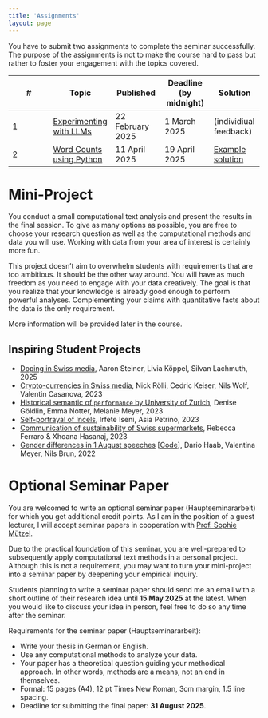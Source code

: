 ```yaml
---
title: 'Assignments'
layout: page
---
```


You have to submit two assignments to complete the seminar successfully. The purpose of the assignments is not to make the course hard to pass but rather to foster your engagement with the topics covered.

| \#  | Topic                                                                         | Published        | Deadline (by midnight) | Solution                                                                                                                                  |
|---------------|---------------|---------------|---------------|---------------|
| 1   | [Experimenting with LLMs](assignments/assignment_1/ked2024_assignment_1.pdf)  | 22 February 2025 | 1 March 2025           | (individiual feedback)                                                                                                                    |
| 2   | [Word Counts using Python](assignments/assignment_2/ked2024_assignment_2.pdf) | 11 April 2025    | 19 April 2025          | [Example solution](https://github.com/aflueckiger/KED2025/tree/main/ked2024/assignments/assignment_2/ked2024_assignment_2_solution.ipynb) |

# Mini-Project

You conduct a small computational text analysis and present the results in the final session. To give as many options as possible, you are free to choose your research question as well as the computational methods and data you will use. Working with data from your area of interest is certainly more fun.

This project doesn't aim to overwhelm students with requirements that are too ambitious. It should be the other way around. You will have as much freedom as you need to engage with your data creatively. The goal is that you realize that your knowledge is already good enough to perform powerful analyses. Complementing your claims with quantitative facts about the data is the only requirement.

More information will be provided later in the course.

## Inspiring Student Projects

-   [Doping in Swiss media](materials/mini_projects/2024/miniproject_2023_doping.pdf), Aaron Steiner, Livia Köppel, Silvan Lachmuth, 2025
-   [Crypto-currencies in Swiss media](materials/mini_projects/2023/miniproject_2023_crypto_currencies.pdf), Nick Rölli, Cedric Keiser, Nils Wolf, Valentin Casanova, 2023
-   [Historical semantic of `performance` by University of Zurich](materials/mini_projects/2023/miniproject_2023_performance.pdf), Denise Göldlin, Emma Notter, Melanie Meyer, 2023
-   [Self-portrayal of Incels](materials/mini_projects/2023/miniproject_2023_incels.pdf), Irfete Iseni, Asia Petrino, 2023
-   [Communication of sustainability of Swiss supermarkets](materials/mini_projects/2023/miniproject_2023_sustainability.pdf), Rebecca Ferraro & Xhoana Hasanaj, 2023
-   [Gender differences in 1 August speeches](materials/mini_projects/2022_gender_differences/ked2024_presentation.pdf) \[[Code](https://github.com/aflueckiger/KED2025/tree/main/ked2024/materials/mini_projects/2022_gender_differences)\], Dario Haab, Valentina Meyer, Nils Brun, 2022

# Optional Seminar Paper

You are welcomed to write an optional seminar paper (Hauptseminararbeit) for which you get additional credit points. As I am in the position of a guest lecturer, I will accept seminar papers in cooperation with [Prof. Sophie Mützel](https://www.unilu.ch/fakultaeten/ksf/institute/soziologisches-seminar/mitarbeitende/sophie-muetzel/).

Due to the practical foundation of this seminar, you are well-prepared to subsequently apply computational text methods in a personal project. Although this is not a requirement, you may want to turn your mini-project into a seminar paper by deepening your empirical inquiry.

Students planning to write a seminar paper should send me an email with a short outline of their research idea until **15 May 2025** at the latest. When you would like to discuss your idea in person, feel free to do so any time after the seminar.

Requirements for the seminar paper (Hauptseminararbeit):

-   Write your thesis in German or English.
-   Use any computational methods to analyze your data.
-   Your paper has a theoretical question guiding your methodical approach. In other words, methods are a means, not an end in themselves.
-   Formal: 15 pages (A4), 12 pt Times New Roman, 3cm margin, 1.5 line spacing.
-   Deadline for submitting the final paper: **31 August 2025**.